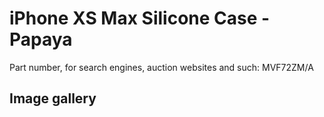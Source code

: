 
# iPhone XS Max Silicone Case - Papaya

Part number, for search engines, auction websites and such: MVF72ZM/A

## Image gallery

<div style={{ width: '100%', maxWidth: '768px' }}>
<GalleryComponent
    images={[
      {
        original: "/everysource/MVF72.webp",
        thumbnail: "/everypreview/MVF72.webp",
      },
      {
        original: "/everysource/MVF72_AV1_GOLD.webp",
        thumbnail: "/everypreview/MVF72_AV1_GOLD.webp",
      },
      {
        original: "/everysource/MVF72_AV1_SILVER.webp",
        thumbnail: "/everypreview/MVF72_AV1_SILVER.webp",
      },
      {
        original: "/everysource/MVF72_AV1_SPACE_GRAY.webp",
        thumbnail: "/everypreview/MVF72_AV1_SPACE_GRAY.webp",
      },
      {
        original: "/everysource/MVF72_AV2.webp",
        thumbnail: "/everypreview/MVF72_AV2.webp",
      }
    ]}
  />
</div>